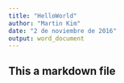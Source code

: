 ---
title: "HelloWorld"
author: "Martin Kim"
date: "2 de noviembre de 2016"
output: word_document
---

## This a markdown file
